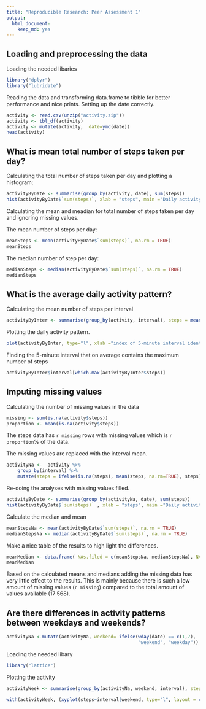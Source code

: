 ```yaml
---
title: "Reproducible Research: Peer Assessment 1"
output: 
  html_document:
    keep_md: yes
---
```



## Loading and preprocessing the data

Loading the needed libaries
```R
library("dplyr")
library("lubridate")

```

Reading the data and transforming data.frame to tibble for better performance and nice prints. 
Setting up the date correctly. 

```R
activity <- read.csv(unzip("activity.zip"))
activity <- tbl_df(activity)
activity <- mutate(activity,  date=ymd(date))
head(activity)
```

## What is mean total number of steps taken per day?

Calculating the total number of steps taken per day and plotting a histogram:
```R
activityByDate <- summarise(group_by(activity, date), sum(steps))
hist(activityByDate$`sum(steps)`, xlab = "steps", main ="Daily activity")
```

Calculating the mean and meadian for total number of steps taken per day and ignoring missing values. 

The mean number of steps per day: 
```R
meanSteps <- mean(activityByDate$`sum(steps)`, na.rm = TRUE)
meanSteps
```

The median number of step per day: 
```R
medianSteps <- median(activityByDate$`sum(steps)`, na.rm = TRUE)
medianSteps
```

## What is the average daily activity pattern?

Calculating the mean number of steps per interval 
```r
activityByInter <- summarise(group_by(activity, interval), steps = mean(steps, na.rm=TRUE))
```

Plotting the daily activity pattern. 
```r
plot(activityByInter, type="l", xlab ="index of 5-minute interval identifier", main = "Daily activity pattern")

```

Finding the 5-minute interval that on average contains the maximum number of steps
```r
activityByInter$interval[which.max(activityByInter$steps)]
```

## Imputing missing values
Calculating the number of missing values in the data

```r
missing <- sum(is.na(activity$steps))
proportion <- mean(is.na(activity$steps))

```

The steps data has `r missing`  rows with missing values which is `r proportion`% of the data.

The missing values are replaced with the interval mean.
```r
activityNa <-  activity %>%
    group_by(interval) %>% 
    mutate(steps = ifelse(is.na(steps), mean(steps, na.rm=TRUE), steps))
```

Re-doing the analyses with missing values filled.

```r
activityByDate <- summarise(group_by(activityNa, date), sum(steps))
hist(activityByDate$`sum(steps)` , xlab = "steps", main ="Daily activity")
```

Calculate the median and mean
```R
meanStepsNa <- mean(activityByDate$`sum(steps)`, na.rm = TRUE)
medianStepsNa <- median(activityByDate$`sum(steps)`, na.rm = TRUE)
```

Make a nice table of the results to high light the differences. 
```r
meanMedian <- data.frame( NAs.filed = c(meanStepsNa, medianStepsNa), NAs.removed = c(meanSteps, medianSteps), row.names = c("mean", "median"))
meanMedian
```

Based on the calculated means and medians adding the missing data has very little effect to the results. This is mainly because there is such a low amount of missing values (`r missing`) compared to the total amount of values available (17 568). 

## Are there differences in activity patterns between weekdays and weekends?

```r
activityNa <-mutate(activityNa, weekend= ifelse(wday(date) == c(1,7), 
                                                "weekend", "weekday"))

```


Loading the needed libary
```r
library("lattice")
```

Plotting the activity

```r
activityWeek <- summarise(group_by(activityNa, weekend, interval), steps = mean(steps))

with(activityWeek, (xyplot(steps~interval|weekend, type="l", layout = c(1,2), xlab = "Interval", ylab = "Number of Steps")))

```


